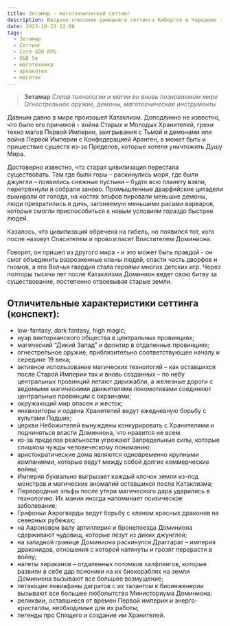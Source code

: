 ```yaml
---
title: Зетамар - маготехнический сеттинг
description: Вводное описание домашнего сеттинга Киборгов и Чародеев - Зетамара, мира в котором сплетаются воедино магия и технология
date: 2023-10-23 12:00
tags:
  - Зетамар
  - Сеттинг
  - Core d20 RPG
  - D&D 5e
  - маготехника
  - арканотех
  - магитех
---
```


>**Зетамар** 
>*Сплав технологии и магии во вновь познаваемом мире*
>*Огнестрельное оружие, демоны, маготехнические инструменты*

Давным давно в мире произошел Катаклизм. Доподлинно не известно, что было его причиной - война Старых и Молодых Хранителей, грехи техно магов Первой Империи, заигрывания с Тьмой и демонами или война Первой Империи с Конфедерацией Аранген, а может быть и пришествие существ из-за Пределов, которые хотели уничтожить Душу Мира.

Достоверно известно, что старая цивилизация перестала существовать. Там где были горы – раскинулись моря, где были джунгли – появились снежные пустыни – будто всю планету взяли, перетряхнули и собрали заново. Промышленные дварфийские цитадели вымирали от голода, на костях эльфов пировали меньшие демоны, люди превратились в дичь, загоняемую меньшими расами варваров, которые смогли приспособиться к новым условиям гораздо быстрее людей.

Казалось, что цивилизация обречена на гибель, но появился тот, кого после назовут Спасителем и провозгласят Властителем Доминиона.

Говорят, он пришел из другого мира - и это может быть правдой - он смог объединить разрозненные кланы людей, спасти часть дворфов и гномов, а его Волчья гвардия стала героями многих детских игр.
Через полторы тысячи лет после Катаклизма Доминион ведет свою битву за существование, постепенно отвоевывая старые земли.

## Отличительные характеристики сеттинга (конспект):
- low-fantasy, dark fantasy, high magic;
- нуар викторианского общества в центральных провинциях;
- магический “Дикий Запад” и фронтир в отдаленных провинциях;
- огнестрельное оружие, приблизительно соответствующее началу и середине 19 века;
- активное использование магических технологий – как оставшихся после Старой Империи так и вновь созданных – по небу центральных провинций летают дирижабли, а железные дороги с ведомыми магическими движителями локомотивами соединяют центральные провинции с окраинами;
- окружающий мир опасен и жесток;
- инквизиторы и ордена Хранителей ведут ежедневную борьбу с культами Падших;
- церкви Небожителей вынуждены конкурировать с Хранителями и подчиняться власти Доминиона, что нравится не всем.
- из-за пределов реальности угрожают Запредельные силы, которые слишком чужды человеческому пониманию;
- аристократические дома являются одновременно крупными компаниями, которые ведут между собой долгие коммерческие войны;
- Империя буквально выгрызает каждый клочок земли из-под монстров и магических аномалий оставшихся после Катаклизма;
- Первородные эльфы после утери магического дара ударились в технологию. Их мания иногда напоминает психическое заболевание;
- Грифоньи Аэрогварды ведут борьбу с кланом красных драконов на северных рубежах;
- на Аароновом валу артиллерия и бронепоезда Доминиона сдерживают чудовищ, которые лезут из диких джунглей;
- на западной границе Доминиона раскинулся Драггарат – империя драконидов, отношения с которой натянуты и грозят перерасти в войну;
- налеты хираканов – отдаленных потомков халфлингов, которые развили в себе дар псионики на их биокораблях на земли Доминиона вызывают все большее возмущение;
- летающие левиафаны дагратов с их талантом к биоинженерии вызывают все большее любопытство Министориума Доминиона;
- реликвии, оставшиеся от времен Первой империи и энерго-кристаллы, необходимые для их работы;
- легенды про Спящего и создание им Хранителей.